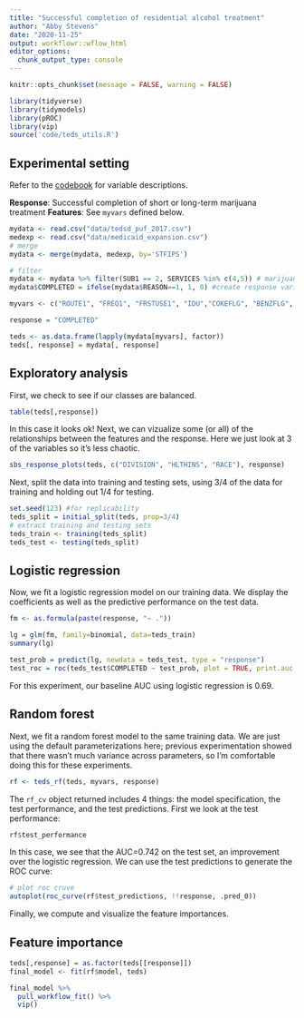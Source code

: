 ```yaml
---
title: "Successful completion of residential alcohol treatment"
author: "Abby Stevens"
date: "2020-11-25"
output: workflowr::wflow_html
editor_options:
  chunk_output_type: console
---
```


```r
knitr::opts_chunk$set(message = FALSE, warning = FALSE)

library(tidyverse)
library(tidymodels)
library(pROC)
library(vip)
source('code/teds_utils.R')
```


## Experimental setting
Refer to the [codebook](https://wwwdasis.samhsa.gov/dasis2/teds_pubs/TEDS/Discharges/TEDS_D_2017/TEDSD-2017-C.pdf) for variable descriptions.

**Response**: Successful completion of short or long-term marijuana treatment
**Features**: See `myvars` defined below.

```r
mydata <- read.csv("data/tedsd_puf_2017.csv")
medexp <- read.csv("data/medicaid_expansion.csv")
# merge
mydata <- merge(mydata, medexp, by='STFIPS')

# filter
mydata <- mydata %>% filter(SUB1 == 2, SERVICES %in% c(4,5)) # marijuana
mydata$COMPLETED = ifelse(mydata$REASON==1, 1, 0) #create response variable

myvars <- c("ROUTE1", "FREQ1", "FRSTUSE1", "IDU","COKEFLG", "BENZFLG", "PSYPROB", "HLTHINS", "PRIMPAY", "AGE", "GENDER", "LIVARAG", "DIVISION", "METHUSE", "NOPRIOR", "EDUC", "HERFLG","RACE","MARSTAT","PRIMINC","ETHNIC","ARRESTS_D", "SUB2", "MEDEXP")

response = "COMPLETED"

teds <- as.data.frame(lapply(mydata[myvars], factor))
teds[, response] = mydata[, response]
```

## Exploratory analysis
First, we check to see if our classes are balanced.

```r
table(teds[,response])
```

In this case it looks ok! Next, we can vizualize some (or all) of the relationships between the features and the response. Here we just look at 3 of the variables so it's less chaotic.

```r
sbs_response_plots(teds, c("DIVISION", "HLTHINS", "RACE"), response)
```


Next, split the data into training and testing sets, using 3/4 of the data for training and holding out 1/4 for testing.
```r
set.seed(123) #for replicability
teds_split = initial_split(teds, prop=3/4)
# extract training and testing sets
teds_train <- training(teds_split)
teds_test <- testing(teds_split)
```


## Logistic regression
Now, we fit a logistic regression model on our training data. We display the coefficients as well as the predictive performance on the test data.
```r
fm <- as.formula(paste(response, "~ ."))

lg = glm(fm, family=binomial, data=teds_train)
summary(lg)

test_prob = predict(lg, newdata = teds_test, type = "response")
test_roc = roc(teds_test$COMPLETED ~ test_prob, plot = TRUE, print.auc = TRUE)
```

For this experiment, our baseline AUC using logistic regression is 0.69.

## Random forest
Next, we fit a random forest model to the same training data. We are just using the default parameterizations here; previous experimentation showed that there wasn't much variance across parameters, so I'm comfortable doing this for these experiments.
```r
rf <- teds_rf(teds, myvars, response)
```

The `rf_cv` object returned includes 4 things: the model specification, the test performance, and the test predictions. First we look at the test performance:

```r
rf$test_performance
```

In this case, we see that the AUC=0.742 on the test set, an improvement over the logistic regression. We can use the test predictions to generate the ROC curve:

```r
# plot roc cruve
autoplot(roc_curve(rf$test_predictions, !!response, .pred_0))
```


Finally, we compute and visualize the feature importances.

## Feature importance
```r
teds[,response] = as.factor(teds[[response]])
final_model <- fit(rf$model, teds)

final_model %>% 
  pull_workflow_fit() %>% 
  vip()
```